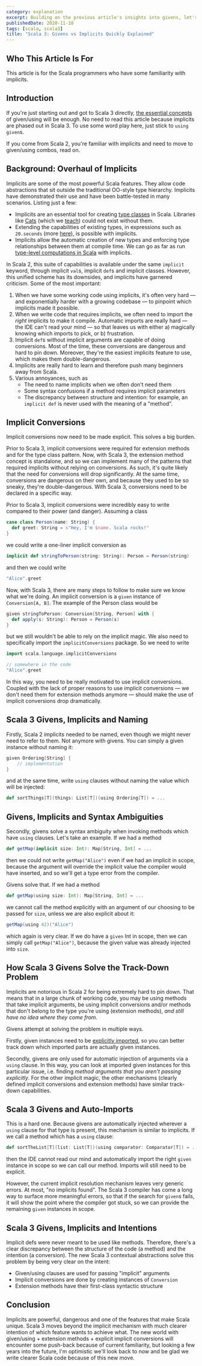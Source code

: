 ```yaml
---
category: explanation
excerpt: Building on the previous article's insights into givens, let's explore how they stack up against the traditional Scala implicits
publishedDate: 2020-11-18
tags: [scala, scala3]
title: "Scala 3: Givens vs Implicits Quickly Explained"
---
```


## Who This Article Is For

This article is for the Scala programmers who have some familiarity with implicits.

## Introduction

If you're just starting out and got to Scala 3 directly, [the essential concepts](/articles/scala-3-given-and-using-clauses) of given/using will be enough. No need to read this article because implicits are phased out in Scala 3. To use some word play here, just stick to `using` `given`s.

If you come from Scala 2, you're familiar with implicits and need to move to given/using combos, read on.

## Background: Overhaul of Implicits

Implicits are some of the most powerful Scala features. They allow code abstractions that sit outside the traditional OO-style type hierarchy. Implicits have demonstrated their use and have been battle-tested in many scenarios. Listing just a few:

- Implicits are an essential tool for creating [type classes](/articles/why-are-scala-type-classes-useful) in Scala. Libraries like [Cats](https://typelevel.org/cats) (which we [teach](/courses/cats)) could not exist without them.
- Extending the capabilities of existing types, in expressions such as `20.seconds` (more [here](/articles/how-does-the-20-seconds-idiom-work-in-scala)), is possible with implicits.
- Implicits allow the automatic creation of new types and enforcing type relationships between them at compile time. We can go as far as run [type-level computations in Scala](/articles/type-level-programming-in-scala-part-1-numbers-and-comparisons) with implicits.

In Scala 2, this suite of capabilities is available under the same `implicit` keyword, through implicit `val`s, implicit `def`s and implicit classes. However, this unified scheme has its downsides, and implicits have garnered criticism. Some of the most important:

1. When we have some working code using implicits, it's often very hard &mdash; and exponentially harder with a growing codebase &mdash; to pinpoint which implicits made it possible.
1. When we write code that requires implicits, we often need to import the _right_ implicits to make it compile. Automatic imports are really hard &mdash; the IDE can't read your mind &mdash; so that leaves us with either a) magically knowing which imports to pick, or b) frustration.
1. Implicit `def`s without implicit arguments are capable of doing conversions. Most of the time, these conversions are dangerous and hard to pin down. Moreover, they're the easiest implicits feature to use, which makes them double-dangerous.
1. Implicits are really hard to learn and therefore push many beginners away from Scala.
1. Various annoyances, such as
   - The need to name implicits when we often don't need them
   - Some syntax confusions if a method requires implicit parameters
   - The discrepancy between structure and intention: for example, an `implicit def` is never used with the meaning of a "method".

## Implicit Conversions

Implicit conversions now need to be made explicit. This solves a big burden.

Prior to Scala 3, implicit conversions were required for extension methods and for the type class pattern. Now, with Scala 3, the extension method concept is standalone, and so we can implement many of the patterns that required implicits without relying on conversions. As such, it's quite likely that the need for conversions will drop significantly. At the same time, conversions are dangerous on their own, and because they used to be so sneaky, they're double-dangerous. With Scala 3, conversions need to be declared in a specific way.

Prior to Scala 3, implicit conversions were incredibly easy to write compared to their power (and danger). Assuming a class

```scala
case class Person(name: String) {
  def greet: String = s"Hey, I'm $name. Scala rocks!"
}
```

we could write a one-liner implicit conversion as

```scala
implicit def stringToPerson(string: String): Person = Person(string)
```

and then we could write

```scala
"Alice".greet
```

Now, with Scala 3, there are many steps to follow to make sure we know what we're doing. An implicit conversion is a `given` instance of `Conversion[A, B]`. The example of the Person class would be

```scala
given stringToPerson: Conversion[String, Person] with {
  def apply(s: String): Person = Person(s)
}
```

but we still wouldn't be able to rely on the implicit magic. We also need to specifically import the `implicitConversions` package. So we need to write

```scala
import scala.language.implicitConversions

// somewhere in the code
"Alice".greet
```

In this way, you need to be really motivated to use implicit conversions. Coupled with the lack of proper reasons to use implicit conversions &mdash; we don't need them for extension methods anymore &mdash; should make the use of implicit conversions drop dramatically.

## Scala 3 Givens, Implicits and Naming

Firstly, Scala 2 implicits needed to be named, even though we might never need to refer to them. Not anymore with givens. You can simply a given instance without naming it:

```scala
given Ordering[String] {
    // implementation
}
```

and at the same time, write `using` clauses without naming the value which will be injected:

```scala
def sortThings[T](things: List[T])(using Ordering[T]) = ...
```

## Givens, Implicits and Syntax Ambiguities

Secondly, givens solve a syntax ambiguity when invoking methods which have `using` clauses. Let's take an example. If we had a method

```scala
def getMap(implicit size: Int): Map[String, Int] = ...
```

then we could not write `getMap("Alice")` even if we had an implicit in scope, because the argument will override the implicit value the compiler would have inserted, and so we'll get a type error from the compiler.

Givens solve that. If we had a method

```scala
def getMap(using size: Int): Map[String, Int] = ...
```

we cannot call the method explicitly with an argument of our choosing to be passed for `size`, unless we are also explicit about it:

```scala
getMap(using 42)("Alice")
```

which again is very clear. If we do have a `given` Int in scope, then we can simply call `getMap("Alice")`, because the given value was already injected into `size`.

## How Scala 3 Givens Solve the Track-Down Problem

Implicits are notorious in Scala 2 for being extremely hard to pin down. That means that in a large chunk of working code, you may be using methods that take implicit arguments, be using implicit conversions and/or methods that don't belong to the type you're using (extension methods), _and still have no idea where they come from_.

Givens attempt at solving the problem in multiple ways.

Firstly, given instances need to be [explicitly imported](/articles/scala-3-given-and-using-clauses/#importing-givens), so you can better track down which imported parts are actually given instances.

Secondly, givens are only used for automatic injection of arguments via a `using` clause. In this way, you can look at imported given instances for this particular issue, i.e. finding _method arguments that you aren't passing explicitly_. For the other implicit magic, the other mechanisms (clearly defined implicit conversions and extension methods) have similar track-down capabilities.

## Scala 3 Givens and Auto-Imports

This is a hard one. Because givens are automatically injected wherever a `using` clause for that type is present, this mechanism is similar to implicits. If we call a method which has a `using` clause:

```scala
def sortTheList[T](list: List[T])(using comparator: Comparator[T]) = ...
```

then the IDE cannot read our mind and automatically import the right `given` instance in scope so we can call our method. Imports will still need to be explicit.

However, the current implicit resolution mechanism leaves very generic errors. At most, "no implicits found". The Scala 3 compiler has come a long way to surface more meaningful errors, so that if the search for `given`s fails, it will show the point where the compiler got stuck, so we can provide the remaining `given` instances in scope.

## Scala 3 Givens, Implicits and Intentions

Implicit defs were never meant to be used like methods. Therefore, there's a clear discrepancy between the structure of the code (a method) and the intention (a conversion). The new Scala 3 contextual abstractions solve this problem by being very clear on the intent:

- Given/using clauses are used for passing "implicit" arguments
- Implicit conversions are done by creating instances of `Conversion`
- Extension methods have their first-class syntactic structure

## Conclusion

Implicits are powerful, dangerous and one of the features that make Scala unique. Scala 3 moves beyond the implicit mechanism with much clearer intention of which feature wants to achieve what. The new world with given/using + extension methods + explicit implicit conversions will encounter some push-back because of current familiarity, but looking a few years into the future, I'm optimistic we'll look back to now and be glad we write clearer Scala code because of this new move.
